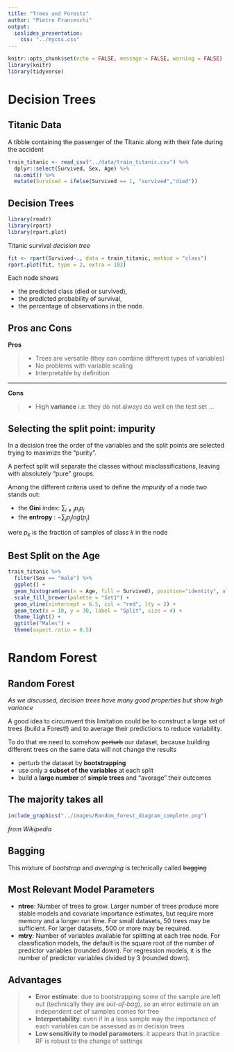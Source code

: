 ```yaml
---
title: "Trees and Forests"
author: "Pietro Franceschi"
output: 
  ioslides_presentation:
    css: "../mycss.css"
---
```


```r
knitr::opts_chunk$set(echo = FALSE, message = FALSE, warning = FALSE)
library(knitr)
library(tidyverse)
```


# Decision Trees


## Titanic Data {.smaller}

A tibble containing the passenger of the TItanic along with their fate during the accident


```r
train_titanic <- read_csv("../data/train_titanic.csv") %>% 
  dplyr::select(Survived, Sex, Age) %>% 
  na.omit() %>% 
  mutate(Survived = ifelse(Survived == 1, "survived","died"))


```




## Decision Trees {.smaller}

```r
library(readr)
library(rpart)
library(rpart.plot)
```

Titanic survival _decision tree_



```r
fit <- rpart(Survived~., data = train_titanic, method = "class")
rpart.plot(fit, type = 2, extra = 103)
```

Each node shows

- the predicted class (died or survived),
- the predicted probability of survival,
- the percentage of observations in the node.

## Pros anc Cons {.build} 

**Pros**

> - Trees are versatile (they can combine different types of variables)
> - No problems with variable scaling
> - Interpretable by definition

<hr>

**Cons**

> - High **variance** i.e. they do not always do well on the test set ...

## Selecting the split point: impurity

In a decision tree the order of the variables and the split points are selected trying to maximize the "purity". 

A perfect split will separate the classes without misclassifications, leaving with absolutely "pure" groups.

Among the different criteria used to define the _impurity_ of a node two stands out:

- the **Gini** index: $\sum_{i\neq{j}}p_{i}p_{j}$
- the **entropy** : $-\sum_{j}p_{j}log(p_{j})$

were $p_{k}$ is the fraction of samples of class $k$ in the node

## Best Split on the Age 

```r
train_titanic %>% 
  filter(Sex == "male") %>% 
  ggplot() + 
  geom_histogram(aes(x = Age, fill = Survived), position="identity", alpha = 0.7, col = "white") + 
  scale_fill_brewer(palette = "Set1") + 
  geom_vline(xintercept = 6.5, col = "red", lty = 2) + 
  geom_text(x = 10, y = 30, label = "Split", size = 4) + 
  theme_light() + 
  ggtitle("Males") + 
  theme(aspect.ratio = 0.5)
```

# Random Forest

## Random Forest

_As we discussed, decision trees have many good properties but show high variance_

A good idea to circumvent this limitation could be to construct a large set of trees (build a Forest!) and to average their predictions to reduce variability.

To do that we need to somehow ~~perturb~~ our dataset, because building different trees on the same data will not change the results

* perturb the dataset by **bootstrapping**
* use only a **subset of the variables** at each split
* build a **large number** of **simple trees** and "average" their outcomes

## The majority takes all {.smaller}

```r
include_graphics("../images/Random_forest_diagram_complete.png")
```
_from Wikipedia_

## Bagging

This mixture of _bootstrap_ and _averaging_ is technically called ~~bagging~~

## Most Relevant Model Parameters

- **ntree**: Number of trees to grow. Larger number of trees produce more stable models and covariate importance estimates, but require more memory and a longer run time. For small datasets, 50 trees may be sufficient. For larger datasets, 500 or more may be required.
- **mtry**: Number of variables available for splitting at each tree node. For classification models, the default is the square root of the number of predictor variables (rounded down). For regression models, it is the number of predictor variables divided by 3 (rounded down). 


## Advantages

> - **Error estimate**: due to bootstrapping some of the sample are left out (technically they are _out-of-bag_), so an error estimate on an independent set of samples comes for free
> - **Interpretability**: even if in a less sample way the importance of each variables can be assessed as in decision trees
> - **Low sensitivity to model parameters**: it appears that in practice RF is robust to the change of settings 






